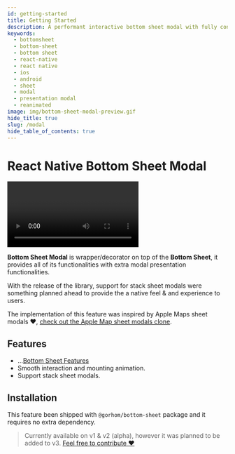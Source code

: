 ```yaml
---
id: getting-started
title: Getting Started
description: A performant interactive bottom sheet modal with fully configurable options 🚀
keywords:
  - bottomsheet
  - bottom-sheet
  - bottom sheet
  - react-native
  - react native
  - ios
  - android
  - sheet
  - modal
  - presentation modal
  - reanimated
image: img/bottom-sheet-modal-preview.gif
hide_title: true
slug: /modal
hide_table_of_contents: true
---
```


# React Native Bottom Sheet Modal



<Video
  title="React Native Bottom Sheet Modal"
  url="./video/bottom-sheet-modal-preview.mp4"
  img="./img/bottom-sheet-modal-preview.gif"
/>

**Bottom Sheet Modal** is wrapper/decorator on top of the **Bottom Sheet**, it provides all of its functionalities with extra modal presentation functionalities.

With the release of the library, support for stack sheet modals were something planned ahead to provide the a native feel & and experience to users.

The implementation of this feature was inspired by Apple Maps sheet modals ❤️, [check out the Apple Map sheet modals clone](https://github.com/gorhom/react-native-bottom-sheet/blob/master/example/src/screens/advanced/MapExample.tsx).

## Features

- ...[Bottom Sheet Features](/#features)
- Smooth interaction and mounting animation.
- Support stack sheet modals.

## Installation

This feature been shipped with `@gorhom/bottom-sheet` package and it requires no extra dependency.

> Currently available on v1 & v2 (alpha), however it was planned to be added to v3. [Feel free to contribute ❤️](https://github.com/gorhom/react-native-bottom-sheet/issues/76)